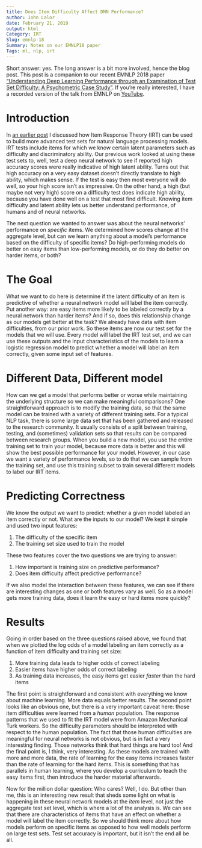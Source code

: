 ```yaml
---
title: Does Item Difficulty Affect DNN Performance?
author: John Lalor
date: February 21, 2019
output: html
Category: IRT
Slug: emnlp-18
Summary: Notes on our EMNLP18 paper
Tags: ml, nlp, irt
---
```



Short answer: yes.
The long answer is a bit more involved, hence the blog post.
This post is a companion to our recent EMNLP 2018 paper ["Understanding Deep Learning Performance through an Examination of Test Set Difficulty: A Psychometric Case Study"](https://arxiv.org/abs/1702.04811).
If you're really interested, I have a recorded version of the talk from EMNLP on [YouTube](https://www.youtube.com/watch?v=4FZYB-YvV7k).

# Introduction

In [an earlier post](http://jplalor.github.io/emnlp-16.html) I discussed how Item Response Theory (IRT) can be used to build more advanced test sets for natural language processing models. 
IRT tests include items for which we know certain latent parameters such as difficulty and discriminatory ability.
Our previous work looked at using these test sets to, well, test a deep neural network to see if reported high accuracy scores were really indicative of high latent ability.
Turns out that high accuracy on a very easy dataset doesn't directly translate to high ability, which makes sense.
If the test is easy then most everyone will do well, so your high score isn't as impressive.
On the other hand, a high (but maybe not very high) score on a difficulty test does indicate high ability, because you have done well on a test that most find difficult. 
Knowing item difficulty and latent ability lets us better understand performance, of humans and of neural networks.

The next question we wanted to answer was about the neural networks' performance on *specific* items.
We determined how scores change at the aggregate level, but can we learn anything about a model's performance based on the difficulty of specific items?
Do high-performing models do better on easy items than low-performing models, or do they do better on harder items, or both?

# The Goal

What we want to do here is determine if the latent difficulty of an item is predictive of whether a neural network model will label the item correctly.
Put another way: are easy items more likely to be labeled correctly by a neural network than harder items? 
And if so, does this relationship change as our models get better at the task? 
We already have data with item difficulties, from our prior work.
So these items are now our test set for the models that we will use.
Every model will label the IRT test set, and we can use these outputs and the input characteristics of the models to learn a logistic regression model to predict whether a model will label an item correctly, given some input set of features. 

# Different Data, Different model

How can we get a model that performs better or worse while maintaining the underlying structure so we can make meaningful comparisons?
One straightforward approach is to modify the training data, so that the same model can be trained with a variety of different training sets.
For a typical NLP task, there is some large data set that has been gathered and released to the research community.
It usually consists of a split between training, testing, and (sometimes) validation sets so that results can be compared between research groups.
When you build a new model, you use the entire training set to train your model, because more data is better and this will show the best possible performance for your model.
However, in our case we want a variety of performance levels, so to do that we can sample from the training set, and use this training subset to train several different models to label our IRT items. 

# Predicting Correctness

We know the output we want to predict: whether a given model labeled an item correctly or not.
What are the inputs to our model?
We kept it simple and used two input features: 

1. The difficulty of the specific item 
2. The training set size used to train the model

These two features cover the two questions we are trying to answer:

1. How important is training size on predictive performance?
2. Does item difficulty affect predictive performance?

If we also model the interaction between these features, we can see if there are interesting changes as one or both features vary as well. 
So as a model gets more training data, does it learn the easy or hard items more quickly? 

# Results 

Going in order based on the three questions raised above, we found that when we plotted the log odds of a model labeling an item correctly as a function of item difficulty and training set size:

1. More training data leads to higher odds of correct labeling 
2. Easier items have higher odds of correct labeling 
3. As training data increases, the easy items get easier *faster* than the hard items 

The first point is straightforward and consistent with everything we know about machine learning.
More data equals better results. 
The second point looks like an obvious one, but there is a very important caveat here: those item difficulties were learned from a *human* population.
The response patterns that we used to fit the IRT model were from Amazon Mechanical Turk workers.
So the difficulty parameters should be interpreted with respect to the human population.
The fact that those human difficulties are meaningful for neural networks is not obvious, but is in fact a very interesting finding.
Those networks think that hard things are hard too!
And the final point is, I think, very interesting. 
As these models are trained with more and more data, the rate of learning for the easy items increases faster than the rate of learning for the hard items. 
This is something that has parallels in human learning, where you develop a curriculum to teach the easy items first, then introduce the harder material afterwards.

Now for the million dollar question: Who cares?
Well, I do. 
But other than me, this is an interesting new result that sheds some light on what is happening in these neural network models at the *item* level, not just the aggregate test set level, which is where a lot of the analysis is.
We can see that there are characteristics of items that have an effect on whether a model will label the item correctly.
So we should think more about how models perform on specific items as opposed to how well models perform on large test sets. 
Test set accuracy is important, but it isn't the end all be all.

